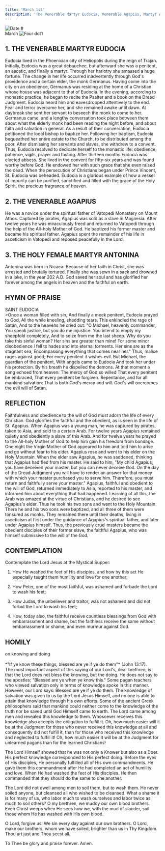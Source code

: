 ```yaml
---
title: 'March 1st'
description: 'The Venerable Martyr Eudocia, Venerable Agapius, Martyr Antonina'
---
```


<RunningHead />
<Image src="/title-imprint.png" height={50} width={50} alt="Date" className="title-imprint"/>
# <div id="date">March <Image className="four-dot" src="/four-dot.png" height={15} width={15} alt="Four dot" />1</div>

## 1. THE VENERABLE MARTYR EUDOCIA

Eudocia lived in the Phoenician city of Heliopolis during the reign of Trajan. Initially, Eudocia was a great debauchee, but afterward she was a penitent, an ascetic, and finally a martyr. Through her harlotry she amassed a huge fortune. The change in her life occurred inadvertently through God's providence and a certain elder, the monk Germanus. Having come into the city on an obedience, Germanus was residing at the home of a Christian whose house was adjacent to that of Eudocia. In the evening, according to monastic practice, he began to recite the Psalter and a book on the Dread Judgment. Eudocia heard him and eavesdropped attentively to the end. Fear and terror overcame her, and she remained awake until dawn. At daybreak she sent her servant to beseech the monk to come to her. Germanus came, and a lengthy conversation took place between them about what the elderly monk had been reading the night before, and about faith and salvation in general. As a result of their conversation, Eudocia petitioned the local bishop to baptize her. Following her baptism, Eudocia bequeathed her entire estate to the Church, to be distributed among the poor. After dismissing her servants and slaves, she withdrew to a convent. Thus, Eudocia resolved to dedicate herself to the monastic life: obedience, patience, vigils, prayer and fasting. After thirteen months Eudocia was elected abbess. She lived in the convent for fifty-six years and was found worthy before God. He endowed her with such grace that she even raised the dead. When the persecution of Christians began under Prince Vincent, St. Eudocia was beheaded. Eudocia is a glorious example of how a vessel of impurity can be purified, sanctified and filled with the grace of the Holy Spirit, the precious fragrance of heaven.

## 2. THE VENERABLE AGAPIUS

He was a novice under the spiritual father of Vatopedi Monastery on Mount Athos. Captured by pirates, Agapius was sold as a slave in Magnesia. After twelve years he was miraculously freed and returned to Vatopedi through the help of the All-holy Mother of God. He baptized his former master and became his spiritual father. Agapius spent the remainder of his life in asceticism in Vatopedi and reposed peacefully in the Lord.

## 3. THE HOLY FEMALE MARTYR ANTONINA

Antonina was born in Nicaea. Because of her faith in Christ, she was arrested and brutally tortured. Finally she was sewn in a sack and drowned in a lake, in the year 302 A.D. God saved her soul and has glorified her forever among the angels in heaven and the faithful on earth.


## HYMN OF PRAISE
<div style={{textAlign:'center', color:'crimson', fontWeight:'bold'}}>
SAINT EUDOCIA
</div>
>Once a woman filled with sin,  
And finally a meek penitent,  
Eudocia prayed to God,  
All the while kneeling, shedding tears.  
This enkindled the rage of Satan,  
And to the heavens he cried out:  
"O Michael, heavenly commander,  
You speak justice, but you do me injustice.  
You intend to empty my sheepfold completely,  
And to seize from me the last sheep.  
Why do you take this sinful woman?  
Her sins are greater than mine!  
For some minor disobedience  
I fell to hades and into eternal torments.  
Her sins are as the stagnant sea,  
Encompassing everything that comes near her."  
Thus, malice rages against good;  
For every penitent it wishes evil.  
But Michael, the guardian of the penitent,  
With angels came to Eudocia  
And took her under his protection.  
By his breath he dispelled the demons.  
At that moment a song echoed from heaven:  
The mercy of God so willed  
That every penitent be embraced,  
That every penitent be forgiven.  
Repentance, and for all mankind salvation:  
That is both God's mercy and will.  
God's will overcomes the evil will of Satan.  


## REFLECTION

Faithfulness and obedience to the will of God must adorn the life of every Christian. God glorifies the faithful and the obedient, as is seen in the life of St. Agapius. When Agapius was a young man, he was captured by pirates, taken to Asia, and sold to a certain Arab. For twelve years Agapius remained quietly and obediently a slave of this Arab. And for twelve years he prayed to the All-holy Mother of God to help him gain his freedom from bondage. One night the Virgin Mother of God appeared to him and told him to arise and go without fear to his elder. Agapius rose and went to his elder on the Holy Mountain. When the elder saw Agapius, he was saddened, thinking that Agapius had fled from his master.  He said to him, "My child Agapius, you have deceived your master, but you can never deceive God. On the day of the Dread Judgment you will have to render an answer for that money with which your master purchased you to serve him. Therefore, you must return and faithfully serve your master." Agapius, faithful and obedient to the will of God, returned immediately to Asia, reported to his master, and informed him about everything that had happened. Learning of all this, the Arab was amazed at the virtue of Christians, and he desired to see Agapius's elder. Thus he took his two sons and went to the Holy Mountain. There he and his two sons were baptized, and all three of them were tonsured as monks. They remained there until their deaths, living in asceticism at first under the guidance of Agapius's spiritual father, and later under Agapius himself. Thus, the previously cruel masters became the obedient disciples of their former slave, the faithful Agapius, who was himself submissive to the will of the God.


## CONTEMPLATION

Contemplate the Lord Jesus at the Mystical Supper:

1. How He washed the feet of His disciples, and how by this act He especially taught them humility and love for one another;

2. How Peter, one of the most faithful, was ashamed and forbade the Lord to wash his feet;

3. How Judas, the unbeliever and traitor, was not ashamed and did not forbid the Lord to wash his feet;

4. How, today also, the faithful receive countless blessings from God with embarrassment and shame, but the faithless receive the same without embarrassment or shame, and even murmur against God.


## HOMILY
<div style={{textAlign:'center', color:'crimson', fontWeight:'bold'}}>
on knowing and doing
</div><br />
<div style={{textAlign:'right'}}>
*"If ye know these things, blessed are ye if ye do them"* (John 13:17).
</div>
The most important aspect of this saying of our Lord's, dear brethren, is that the Lord does not bless the knowing, but the doing. He does not say to the apostles: "Blessed are ye when ye know this." Some pagan teachers who viewed salvation only in terms of knowledge spoke in this manner. However, our Lord says: Blessed are ye if ye do them. The knowledge of salvation was given to us by the Lord Jesus Himself, and no one is able to attain that knowledge through his own efforts. Some of the ancient Greek philosophers said that mankind could neither come to the knowledge of the truth nor be saved until God Himself came to earth. The Lord came among men and revealed this knowledge to them. Whosoever receives this knowledge also accepts the obligation to fulfill it. Oh, how much easier will it be at the Judgment for those who never received this knowledge at all and consequently did not fulfill it, than for those who received this knowledge and neglected to fulfill it!  Oh, how much easier it will be at the Judgment for unlearned pagans than for the learned Christians!

The Lord Himself showed that he was not only a Knower but also as a Doer. His perfect knowledge corresponded to His perfect doing. Before the eyes of His disciples, He personally fulfilled all of His own commandments. He gave them this commandment after He had completed an act of humility and love. When He had washed the feet of His disciples. He then commanded that they should do the same to one another.

The Lord did not dwell among men to soil them, but to wash them. He never soiled anyone, but cleansed all who wished to be cleansed. What a shame it is for many of us, who labor much to wash ourselves and labor twice as much to soil others? O my brethren, we muddy our own blood brothers. Even Christ weeps when He sees how we, with the mud of slander, soil those whom He has washed with His own blood.

O Lord, forgive us! We sin every day against our own brothers. O Lord, make our brothers, whom we have soiled, brighter than us in Thy Kingdom. Thou art just and Thou seest all.

To Thee be glory and praise forever. Amen.